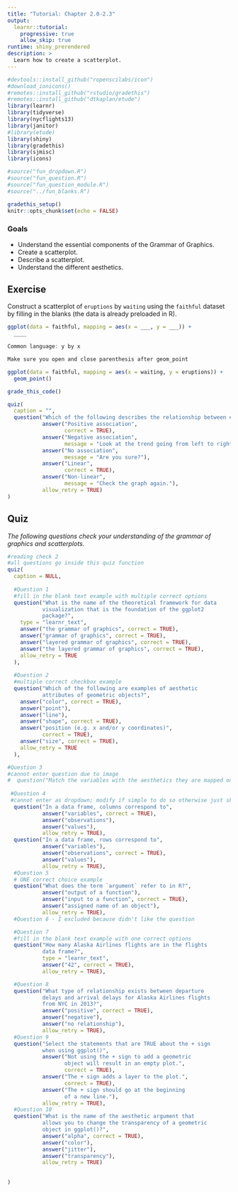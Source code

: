 ```yaml
---
title: "Tutorial: Chapter 2.0-2.3"
output:
  learnr::tutorial:
    progressive: true
    allow_skip: true
runtime: shiny_prerendered
description: >
  Learn how to create a scatterplot.
---
```


```r
#devtools::install_github("ropenscilabs/icon")
#download_ionicons()
#remotes::install_github("rstudio/gradethis")
#remotes::install_github("dtkaplan/etude")
library(learnr)
library(tidyverse)
library(nycflights13)
library(janitor)
#library(etude)
library(shiny)
library(gradethis)
library(sjmisc)
library(icons)

#source("fun_dropdown.R")
#source("fun_question.R")
#source("fun_question_module.R")
#source("../fun_blanks.R")

gradethis_setup()
knitr::opts_chunk$set(echo = FALSE)

```

### Goals

-   Understand the essential components of the Grammar of Graphics.
-   Create a scatterplot.
-   Describe a scatterplot.
-   Understand the different aesthetics.


## Exercise

Construct a scatterplot of `eruptions` by `waiting` using the `faithful` dataset by filling in the blanks (the data is already preloaded in R).

```r
ggplot(data = faithful, mapping = aes(x = ___, y = ___)) +
  ____
```

```r
Common language: y by x
```

```r
Make sure you open and close parenthesis after geom_point
```

```r
ggplot(data = faithful, mapping = aes(x = waiting, y = eruptions)) +
  geom_point()
```

```r
grade_this_code()
```

```r
quiz(
  caption = "",
  question("Which of the following describes the relationship between eruptions and waiting? Check all that apply.",
           answer("Positive association",
                  correct = TRUE),
           answer("Negative association",
                  message = "Look at the trend going from left to right"),
           answer("No association",
                  message = "Are you sure?"),
           answer("Linear",
                  correct = TRUE),
           answer("Non-linear",
                  message = "Check the graph again."),
           allow_retry = TRUE)
)
```


## Quiz

*The following questions check your understanding of the grammar of graphics and scatterplots.*

```r
#reading check 2
#all questions go inside this quiz function
quiz(
  caption = NULL,
  
  #Question 1
  #fill in the blank text example with multiple correct options
  question("What is the name of the theoretical framework for data
           visualization that is the foundation of the ggplot2
           package?",
    type = "learnr_text",
    answer("the grammar of graphics", correct = TRUE),
    answer("grammar of graphics", correct = TRUE),
    answer("layered grammar of graphics", correct = TRUE),
    answer("the layered grammar of graphics", correct = TRUE),
    allow_retry = TRUE
  ),
  
  #Question 2
  #multiple correct checkbox example
  question("Which of the following are examples of aesthetic
           attributes of geometric objects?",
    answer("color", correct = TRUE),
    answer("point"),
    answer("line"),
    answer("shape", correct = TRUE),
    answer("position (e.g. x and/or y coordinates)", 
           correct = TRUE),
    answer("size", correct = TRUE),
    allow_retry = TRUE
  ),

#Question 3
#cannot enter question due to image
#  question("Match the variables with the aesthetics they are mapped onto in Figure 2.1"),
  
 #Question 4
 #cannot enter as dropdown; modify if simple to do so otherwise just skip
  question("In a data frame, columns correspond to",
           answer("variables", correct = TRUE),
           answer("observations"),
           answer("values"),
           allow_retry = TRUE),
  question("In a data frame, rows correspond to",
           answer("variables"),
           answer("observations", correct = TRUE),
           answer("values"),
           allow_retry = TRUE),
  #Question 5
  # ONE correct choice example
  question("What does the term `argument` refer to in R?",
           answer("output of a function"),
           answer("input to a function", correct = TRUE),
           answer("assigned name of an object"),
           allow_retry = TRUE),
  #Question 6 - I excluded because didn't like the question

  #Question 7
  #fill in the blank text example with one correct options
  question("How many Alaska Airlines flights are in the flights 
           data frame?", 
           type = "learnr_text",
           answer("42", correct = TRUE),
           allow_retry = TRUE),

  #Question 8
  question("What type of relationship exists between departure
           delays and arrival delays for Alaska Airlines flights
           from NYC in 2013?",
           answer("positive", correct = TRUE),
           answer("negative"),
           answer("no relationship"),
           allow_retry = TRUE),
  #Question 9
  question("Select the statements that are TRUE about the + sign
           when using ggplot()",
           answer("Not using the + sign to add a geometric 
                  object will result in an empty plot.", 
                  correct = TRUE),
           answer("The + sign adds a layer to the plot.", 
                  correct = TRUE),
           answer("The + sign should go at the beginning 
                  of a new line."),
           allow_retry = TRUE),
  #Question 10
  question("What is the name of the aesthetic argument that 
           allows you to change the transparency of a geometric
           object in ggplot()?",
           answer("alpha", correct = TRUE),
           answer("color"),
           answer("jitter"),
           answer("transparency"),
           allow_retry = TRUE)
  
  
)

```
